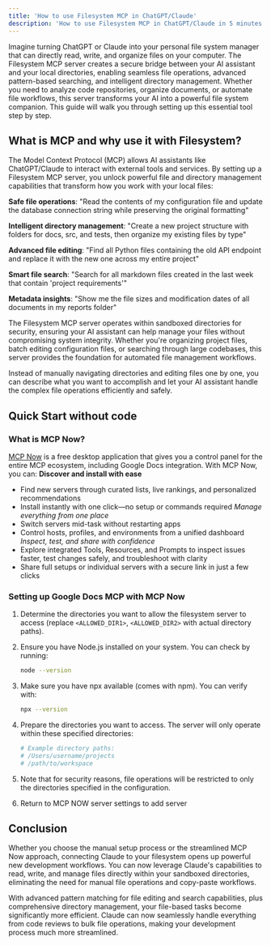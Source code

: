 ```yaml
---
title: 'How to use Filesystem MCP in ChatGPT/Claude'
description: 'How to use Filesystem MCP in ChatGPT/Claude in 5 minutes'
---
```


Imagine turning ChatGPT or Claude into your personal file system manager that can directly read, write, and organize files on your computer. The Filesystem MCP server creates a secure bridge between your AI assistant and your local directories, enabling seamless file operations, advanced pattern-based searching, and intelligent directory management. Whether you need to analyze code repositories, organize documents, or automate file workflows, this server transforms your AI into a powerful file system companion. This guide will walk you through setting up this essential tool step by step.

## What is MCP and why use it with Filesystem?

The Model Context Protocol (MCP) allows AI assistants like ChatGPT/Claude to interact with external tools and services. By setting up a Filesystem MCP server, you unlock powerful file and directory management capabilities that transform how you work with your local files:

**Safe file operations**: "Read the contents of my configuration file and update the database connection string while preserving the original formatting"

**Intelligent directory management**: "Create a new project structure with folders for docs, src, and tests, then organize my existing files by type"

**Advanced file editing**: "Find all Python files containing the old API endpoint and replace it with the new one across my entire project"

**Smart file search**: "Search for all markdown files created in the last week that contain 'project requirements'"

**Metadata insights**: "Show me the file sizes and modification dates of all documents in my reports folder"

The Filesystem MCP server operates within sandboxed directories for security, ensuring your AI assistant can help manage your files without compromising system integrity. Whether you're organizing project files, batch editing configuration files, or searching through large codebases, this server provides the foundation for automated file management workflows.

Instead of manually navigating directories and editing files one by one, you can describe what you want to accomplish and let your AI assistant handle the complex file operations efficiently and safely.

## Quick Start without code

### What is MCP Now?

[MCP Now](https://mcpnow.io) is a free desktop application that gives you a control panel for the entire MCP ecosystem, including Google Docs integration. With MCP Now, you can:
**Discover and install with ease**
- Find new servers through curated lists, live rankings, and personalized recommendations
- Install instantly with one click—no setup or commands required
*Manage everything from one place*
- Switch servers mid-task without restarting apps
- Control hosts, profiles, and environments from a unified dashboard
*Inspect, test, and share with confidence*
- Explore integrated Tools, Resources, and Prompts to inspect issues faster, test changes safely, and troubleshoot with clarity
- Share full setups or individual servers with a secure link in just a few clicks

### Setting up Google Docs MCP with MCP Now

1. Determine the directories you want to allow the filesystem server to access (replace `<ALLOWED_DIR1>`, `<ALLOWED_DIR2>` with actual directory paths).

2. Ensure you have Node.js installed on your system. You can check by running:
   ```bash
   node --version
   ```

3. Make sure you have npx available (comes with npm). You can verify with:
   ```bash
   npx --version
   ```

4. Prepare the directories you want to access. The server will only operate within these specified directories:
   ```bash
   # Example directory paths:
   # /Users/username/projects
   # /path/to/workspace
   ```

5. Note that for security reasons, file operations will be restricted to only the directories specified in the configuration.

6. Return to MCP NOW server settings to add server

## Conclusion

Whether you choose the manual setup process or the streamlined MCP Now approach, connecting Claude to your filesystem opens up powerful new development workflows. You can now leverage Claude's capabilities to read, write, and manage files directly within your sandboxed directories, eliminating the need for manual file operations and copy-paste workflows.

With advanced pattern matching for file editing and search capabilities, plus comprehensive directory management, your file-based tasks become significantly more efficient. Claude can now seamlessly handle everything from code reviews to bulk file operations, making your development process much more streamlined.